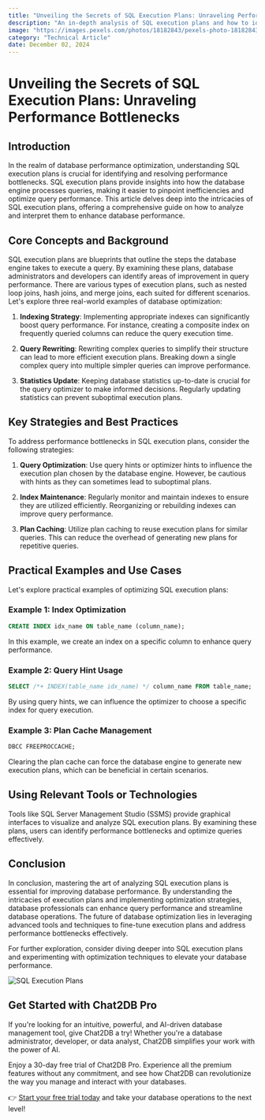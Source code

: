 ```yaml
---
title: "Unveiling the Secrets of SQL Execution Plans: Unraveling Performance Bottlenecks"
description: "An in-depth analysis of SQL execution plans and how to identify and resolve performance bottlenecks in database queries."
image: "https://images.pexels.com/photos/18182843/pexels-photo-18182843.jpeg?auto=compress&cs=tinysrgb&dpr=1&w=500"
category: "Technical Article"
date: December 02, 2024
---
```


# Unveiling the Secrets of SQL Execution Plans: Unraveling Performance Bottlenecks

## Introduction

In the realm of database performance optimization, understanding SQL execution plans is crucial for identifying and resolving performance bottlenecks. SQL execution plans provide insights into how the database engine processes queries, making it easier to pinpoint inefficiencies and optimize query performance. This article delves deep into the intricacies of SQL execution plans, offering a comprehensive guide on how to analyze and interpret them to enhance database performance.

## Core Concepts and Background

SQL execution plans are blueprints that outline the steps the database engine takes to execute a query. By examining these plans, database administrators and developers can identify areas of improvement in query performance. There are various types of execution plans, such as nested loop joins, hash joins, and merge joins, each suited for different scenarios. Let's explore three real-world examples of database optimization:

1. **Indexing Strategy**: Implementing appropriate indexes can significantly boost query performance. For instance, creating a composite index on frequently queried columns can reduce the query execution time.

2. **Query Rewriting**: Rewriting complex queries to simplify their structure can lead to more efficient execution plans. Breaking down a single complex query into multiple simpler queries can improve performance.

3. **Statistics Update**: Keeping database statistics up-to-date is crucial for the query optimizer to make informed decisions. Regularly updating statistics can prevent suboptimal execution plans.

## Key Strategies and Best Practices

To address performance bottlenecks in SQL execution plans, consider the following strategies:

1. **Query Optimization**: Use query hints or optimizer hints to influence the execution plan chosen by the database engine. However, be cautious with hints as they can sometimes lead to suboptimal plans.

2. **Index Maintenance**: Regularly monitor and maintain indexes to ensure they are utilized efficiently. Reorganizing or rebuilding indexes can improve query performance.

3. **Plan Caching**: Utilize plan caching to reuse execution plans for similar queries. This can reduce the overhead of generating new plans for repetitive queries.

## Practical Examples and Use Cases

Let's explore practical examples of optimizing SQL execution plans:

### Example 1: Index Optimization

```sql
CREATE INDEX idx_name ON table_name (column_name);
```

In this example, we create an index on a specific column to enhance query performance.

### Example 2: Query Hint Usage

```sql
SELECT /*+ INDEX(table_name idx_name) */ column_name FROM table_name;
```

By using query hints, we can influence the optimizer to choose a specific index for query execution.

### Example 3: Plan Cache Management

```sql
DBCC FREEPROCCACHE;
```

Clearing the plan cache can force the database engine to generate new execution plans, which can be beneficial in certain scenarios.

## Using Relevant Tools or Technologies

Tools like SQL Server Management Studio (SSMS) provide graphical interfaces to visualize and analyze SQL execution plans. By examining these plans, users can identify performance bottlenecks and optimize queries effectively.

## Conclusion

In conclusion, mastering the art of analyzing SQL execution plans is essential for improving database performance. By understanding the intricacies of execution plans and implementing optimization strategies, database professionals can enhance query performance and streamline database operations. The future of database optimization lies in leveraging advanced tools and techniques to fine-tune execution plans and address performance bottlenecks effectively.

For further exploration, consider diving deeper into SQL execution plans and experimenting with optimization techniques to elevate your database performance.

![SQL Execution Plans](https://example.com/sql-execution-plans.jpg)

## Get Started with Chat2DB Pro

If you're looking for an intuitive, powerful, and AI-driven database management tool, give Chat2DB a try! Whether you're a database administrator, developer, or data analyst, Chat2DB simplifies your work with the power of AI.

Enjoy a 30-day free trial of Chat2DB Pro. Experience all the premium features without any commitment, and see how Chat2DB can revolutionize the way you manage and interact with your databases.

👉 [Start your free trial today](https://chat2db.ai/pricing) and take your database operations to the next level!
